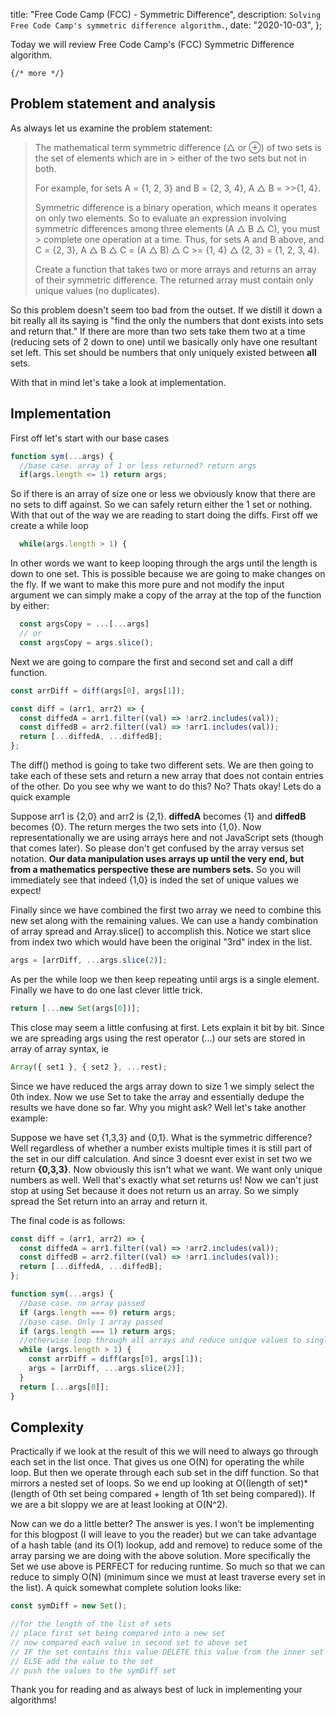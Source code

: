   title: "Free Code Camp (FCC) - Symmetric Difference",
  description: `Solving Free Code Camp's symmetric difference algorithm.`,
  date: "2020-10-03",
};

Today we will review Free Code Camp's (FCC) Symmetric Difference algorithm.

`{/* more */}`

## Problem statement and analysis

As always let us examine the problem statement:

> The mathematical term symmetric difference (△ or ⊕) of two sets is the set of elements which are in > either of the two sets but not in both.
>
> For example, for sets A = {1, 2, 3} and B = {2, 3, 4}, A △ B = >>{1, 4}.
>
> Symmetric difference is a binary operation, which means it operates on only two elements. So to evaluate an expression involving symmetric differences among three elements (A △ B △ C), you must > complete one operation at a time.
> Thus, for sets A and B above, and C = {2, 3}, A △ B △ C = (A △ B) △ C >= {1, 4} △ {2, 3} = {1, 2, 3, 4}.
>
> Create a function that takes two or more arrays and returns an array of their symmetric difference. The returned array must contain only unique values (no duplicates).

So this problem doesn't seem too bad from the outset. If we distill it down a bit really all its saying is "find the only the numbers that dont exists into sets and return that." If there are more than two sets take them two at a time (reducing sets of 2 down to one) until we basically only have one resultant set left. This set should be numbers that only uniquely existed between **all** sets.

With that in mind let's take a look at implementation.

## Implementation

First off let's start with our base cases

```js
function sym(...args) {
  //base case. array of 1 or less returned? return args
  if(args.length <= 1) return args;
```

So if there is an array of size one or less we obviously know that there are no sets to diff against. So we can safely return either the 1 set or nothing. With that out of the way we are reading to start doing the diffs. First off we create a while loop

```js
  while(args.length > 1) {
```

In other words we want to keep looping through the args until the length is down to one set. This is possible because we are going to make changes on the fly. If we want to make this more pure and not modify the input argument we can simply make a copy of the array at the top of the function by either:

```js
  const argsCopy = ...[...args]
  // or
  const argsCopy = args.slice();
```

Next we are going to compare the first and second set and call a diff function.

```js
const arrDiff = diff(args[0], args[1]);

const diff = (arr1, arr2) => {
  const diffedA = arr1.filter((val) => !arr2.includes(val));
  const diffedB = arr2.filter((val) => !arr1.includes(val));
  return [...diffedA, ...diffedB];
};
```

The diff() method is going to take two different sets. We are then going to take each of these sets and return a new array that does not contain entries of the other. Do you see why we want to do this? No? Thats okay! Lets do a quick example

Suppose arr1 is {2,0} and arr2 is {2,1}. **diffedA** becomes {1} and **diffedB** becomes {0}. The return merges the two sets into {1,0}. Now representationally we are using arrays here and not JavaScript sets (though that comes later). So please don't get confused by the array versus set notation. **Our data manipulation uses arrays up until the very end, but from a mathematics perspective these are numbers sets.** So you will immediately see that indeed {1,0} is inded the set of unique values we expect!

Finally since we have combined the first two array we need to combine this new set along with the remaining values. We can use a handy combination of array spread and Array.slice() to accomplish this. Notice we start slice from index two which would have been the original "3rd" index in the list.

```js
args = [arrDiff, ...args.slice(2)];
```

As per the while loop we then keep repeating until args is a single element. Finally we have to do one last clever little trick.

```js
return [...new Set(args[0])];
```

This close may seem a little confusing at first. Lets explain it bit by bit. Since we are spreading args using the rest operator (...) our sets are stored in array of array syntax, ie

```ts
Array({ set1 }, { set2 }, ...rest);
```

Since we have reduced the args array down to size 1 we simply select the 0th index. Now we use Set to take the array and essentially dedupe the results we have done so far. Why you might ask? Well let's take another example:

Suppose we have set {1,3,3} and {0,1}. What is the symmetric difference? Well regardless of whether a number exists multiple times it is still part of the set in our diff calculation. And since 3 doesnt ever exist in set two we return **{0,3,3}**. Now obviously this isn't what we want. We want only unique numbers as well. Well that's exactly what set returns us! Now we can't just stop at using Set because it does not return us an array. So we simply spread the Set return into an array and return it.

The final code is as follows:

```js
const diff = (arr1, arr2) => {
  const diffedA = arr1.filter((val) => !arr2.includes(val));
  const diffedB = arr2.filter((val) => !arr1.includes(val));
  return [...diffedA, ...diffedB];
};

function sym(...args) {
  //base case. no array passed
  if (args.length === 0) return args;
  //base case. Only 1 array passed
  if (args.length === 1) return args;
  //otherwise loop through all arrays and reduce unique values to single array
  while (args.length > 1) {
    const arrDiff = diff(args[0], args[1]);
    args = [arrDiff, ...args.slice(2)];
  }
  return [...args[0]];
}
```

## Complexity

Practically if we look at the result of this we will need to always go through each set in the list once. That gives us one O(N) for operating the while loop. But then we operate through each sub set in the diff function. So that mirrors a nested set of loops. So we end up looking at O((length of set)\*(length of 0th set being compared + length of 1th set being compared)). If we are a bit sloppy we are at least looking at O(N^2).

Now can we do a little better? The answer is yes. I won't be implementing for this blogpost (I will leave to you the reader) but we can take advantage of a hash table (and its O(1) lookup, add and remove) to reduce some of the array parsing we are doing with the above solution. More specifically the Set we use above is PERFECT for reducing runtime. So much so that we can reduce to simply O(N) (minimum since we must at least traverse every set in the list).
A quick somewhat complete solution looks like:

```js
const symDiff = new Set();

//for the length of the list of sets
// place first set being compared into a new set
// now compared each value in second set to above set
// IF the set contains this value DELETE this value from the inner set within the loop
// ELSE add the value to the set
// push the values to the symDiff set
```

Thank you for reading and as always best of luck in implementing your algorithms!
